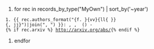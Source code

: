 ﻿
# for rec in records_by_type("MyOwn") | sort_by('~year')
 1. {{ rec.authors_format("{f. }{vv}{ll{ }}{, jj}")|join(", ") }}: ''{{rec.title}}'', {{rec.journal}}, '''{{rec.volume}}''' ({{rec.year}}) {{rec.startpage}}-{{rec.endpage}}{% if rec.arxiv %} http://arxiv.org/abs/{{rec.arxiv}}{% endif %}
# endfor


